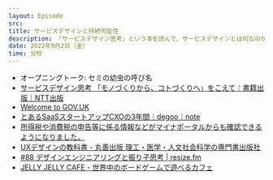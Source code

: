 ```yaml
---
layout: Episode
src: 
title: サービスデザインと持続可能性
description: 「サービスデザイン思考」という本を読んで、サービスデザインとは何なのか、UXデザインとの違いは何かについて話しました。
date: 2022年9月2日（金）
time: 分秒
---
```


- オープニングトーク: セミの幼虫の呼び名
- [サービスデザイン思考 「モノづくりから、コトづくりへ」をこえて｜書籍出版｜NTT出版](https://www.nttpub.co.jp/search/books/detail/100002528.html)
- [Welcome to GOV.UK](https://www.gov.uk/)
- [とあるSaaSスタートアップCXOの3年間｜degoo｜note](https://note.com/dex1t/n/n7d150420f213)
- [所得税や消費税の申告等に係る情報などがマイナポータルからも確認できるようになりました。](https://www.e-tax.nta.go.jp/topics/topics_310104_mynaportal.htm)
- [UXデザインの教科書 - 丸善出版 理工・医学・人文社会科学の専門書出版社](https://www.maruzen-publishing.co.jp/item/?book_no=294953)
- [#88 デザインエンジニアリングと振り子思考 | resize.fm](https://resize.fm/ep/88-pendulum-thinking)
- [JELLY JELLY CAFE - 世界中のボードゲームで遊べるカフェ](https://jellyjellycafe.com/)
